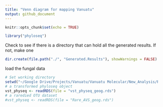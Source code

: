 ```yaml
---
title: "Venn diagram for mapping Vanuatu"
output: github_document
---
```


```r
knitr::opts_chunk$set(echo = TRUE)
```

```r
library("phyloseq")
```

Check to see if there is a directory that can hold all the generated results. If not, make one
```r
dir.create(file.path("./", "Generated.Results"), showWarnings = FALSE)
```

load the fungal data
```r
# Set working directory 
setwd("~/Google Drive/Projects/Vanuatu/Vanuatu Molecular/New_Analysis/R")
# a transformed phyloseq object 
vst_physeq <- readRDS(file = "vst_physeq_geog.rds")
# a raredied OTU dataset 
#vst_physeq <- readRDS(file = "Rare_AVS_geog.rds")
```

```r

```

